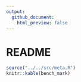 ```yaml
---
output:
  github_document:
    html_preview: false
---
```


# README


```r
source("../../src/meta.R")
knitr::kable(bench_mark)
```

